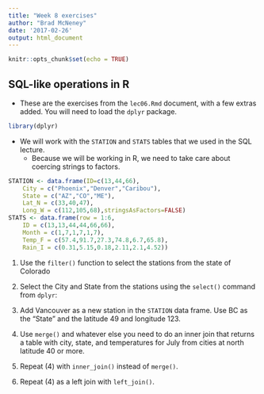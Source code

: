 ```yaml
---
title: "Week 8 exercises"
author: "Brad McNeney"
date: '2017-02-26'
output: html_document
---
```


```r
knitr::opts_chunk$set(echo = TRUE)
```

## SQL-like operations in R

- These are the exercises from the `lec06.Rmd` document, 
with a few extras added. You will need to load the `dplyr` package.

```r
library(dplyr)
```


- We will work with the `STATION` and `STATS` tables that
we used in the SQL lecture.
    - Because we will be working in R, we need to take
    care about coercing strings to factors.

```r
STATION <- data.frame(ID=c(13,44,66),
    City = c("Phoenix","Denver","Caribou"),
    State = c("AZ","CO","ME"),
    Lat_N = c(33,40,47),
    Long_W = c(112,105,68),stringsAsFactors=FALSE)
STATS <- data.frame(row = 1:6,
    ID = c(13,13,44,44,66,66),
    Month = c(1,7,1,7,1,7),
    Temp_F = c(57.4,91.7,27.3,74.8,6.7,65.8),
    Rain_I = c(0.31,5.15,0.18,2.11,2.1,4.52))
```

1. Use the `filter()` function to
select the stations from the state of Colorado

2. Select the City and State from the stations
using the `select()` command from `dplyr`:

3. Add Vancouver as 
a new station in the `STATION` data frame.
Use BC as the "State" and the latitude 49 and
longitude 123. 

4. Use `merge()` and whatever else you need to 
do an inner join that returns a table with city,
state, and temperatures for July from 
cities at north latitude 40 or more.

5. Repeat (4) with `inner_join()` instead of `merge()`.

6. Repeat (4) as a left join with `left_join()`.
